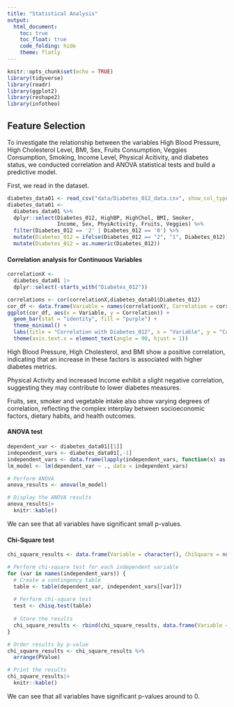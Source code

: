 ```yaml
---
title: "Statistical Analysis"
output: 
  html_document:
    toc: true
    toc_float: true
    code_folding: hide
    theme: flatly
---
```

```r
knitr::opts_chunk$set(echo = TRUE)
library(tidyverse)
library(readr)
library(ggplot2)
library(reshape2)
library(infotheo)
```


## Feature Selection

To investigate the relationship between the variables High Blood Pressure, High Cholesterol Level, BMI, Sex, Fruits Consumption, Veggies Consumption, Smoking, Income Level, Physical Acitivity, and diabetes status, we conducted correlation and ANOVA statistical tests and build a predictive model. 

First, we read in the dataset. 

```r
diabetes_data01 <- read_csv("data/Diabetes_012_data.csv", show_col_types = FALSE)
diabetes_data01 <- 
  diabetes_data01 %>%
  dplyr::select(Diabetes_012, HighBP, HighChol, BMI, Smoker, 
                Income, Sex, PhysActivity, Fruits, Veggies) %>%
  filter(Diabetes_012 == '2' | Diabetes_012 == '0') %>%
  mutate(Diabetes_012 = ifelse(Diabetes_012 == "2", "1", Diabetes_012)) %>%
  mutate(Diabetes_012 = as.numeric(Diabetes_012))
```


#### Correlation analysis for Continuous Variables
```r
correlationX <- 
  diabetes_data01 |>
  dplyr::select(-starts_with("Diabetes_012"))

correlations <- cor(correlationX,diabetes_data01$Diabetes_012)
cor_df <- data.frame(Variable = names(correlationX), Correlation = correlations)
ggplot(cor_df, aes(x = Variable, y = Correlation)) +
  geom_bar(stat = "identity", fill = "purple") +
  theme_minimal() +
  labs(title = "Correlation with Diabetes_012", x = "Variable", y = "Correlation") +
  theme(axis.text.x = element_text(angle = 90, hjust = 1))
```

High Blood Pressure, High Cholesterol, and BMI show a positive correlation, indicating that an increase in these factors is associated with higher diabetes metrics. 

Physical Activity and increased Income exhibit a slight negative correlation, suggesting they may contribute to lower diabetes measures. 

Fruits, sex, smoker and vegetable intake also show varying degrees of correlation, reflecting the complex interplay between socioeconomic factors, dietary habits, and health outcomes.


#### ANOVA test
```r
dependent_var <- diabetes_data01[[1]]
independent_vars <- diabetes_data01[,-1]
independent_vars <- data.frame(lapply(independent_vars, function(x) as.factor(x)))
lm_model <- lm(dependent_var ~ ., data = independent_vars)

# Perform ANOVA
anova_results <- anova(lm_model)

# Display the ANOVA results
anova_results|>
  knitr::kable()
```

We can see that all variables have significant small p-values.

#### Chi-Square test
```r
chi_square_results <- data.frame(Variable = character(), ChiSquare = numeric(), PValue = numeric(), stringsAsFactors = FALSE)

# Perform chi-square test for each independent variable
for (var in names(independent_vars)) {
  # Create a contingency table
  table <- table(dependent_var, independent_vars[[var]])
  
  # Perform chi-square test
  test <- chisq.test(table)
  
  # Store the results
  chi_square_results <- rbind(chi_square_results, data.frame(Variable = var, ChiSquare = test$statistic, PValue = test$p.value))
}

# Order results by p-value
chi_square_results <- chi_square_results %>%
  arrange(PValue) 

# Print the results
chi_square_results|>
  knitr::kable()
```

We can see that all variables have significant p-values around to 0.
